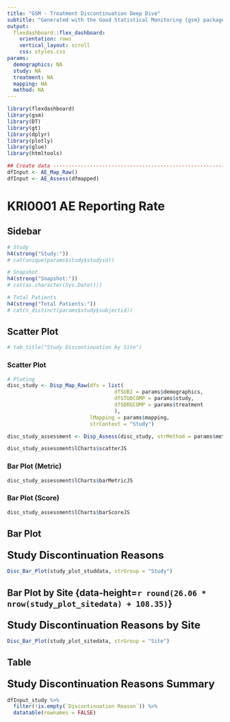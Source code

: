 ```yaml
---
title: "GSM - Treatment Discontinuation Deep Dive"
subtitle: "Generated with the Good Statistical Monitoring {gsm} package"
output: 
  flexdashboard::flex_dashboard:
    orientation: rows
    vertical_layout: scroll
    css: styles.css
params:
  demographics: NA
  study: NA
  treatment: NA
  mapping: NA
  method: NA
---
```


```r
library(flexdashboard)
library(gsm)
library(DT)
library(gt)
library(dplyr)
library(plotly)
library(glue)
library(htmltools)
```

```r
## Create data --------------------------------------------------------
dfInput <- AE_Map_Raw()
dfInput <- AE_Assess(dfmapped)

```

KRI0001 AE Reporting Rate
================================================================

Sidebar {.sidebar}
----------------------------------------------------------------
```r
# Study
h4(strong("Study:"))
# cat(unique(params$study$studyid))

# Snapshot
h4(strong("Snapshot:"))
# cat(as.character(Sys.Date()))

# Total Patients
h4(strong("Total Patients:"))
# cat(n_distinct(params$study$subjectid))

```

Scatter Plot {.tabset .tabset-fade}
----------------------------------------------------------------

```r
# tab_title("Study Discontinuation by Site")
```

### <font size=3px>**Scatter Plot**</font> 
```r
# Ploting
disc_study <- Disp_Map_Raw(dfs = list(
                                   dfSUBJ = params$demographics,
                                   dfSTUDCOMP = params$study,
                                   dfSDRGCOMP = params$treatment
                                   ),
                           lMapping = params$mapping, 
                           strContext = "Study")

disc_study_assessment <- Disp_Assess(disc_study, strMethod = params$method, bMakeCharts = TRUE)

disc_study_assessment$lCharts$scatterJS

```

### <font size=3px>**Bar Plot (Metric)**</font> 
```r
disc_study_assessment$lCharts$barMetricJS
```

### <font size=3px>**Bar Plot (Score)**</font> 
```r
disc_study_assessment$lCharts$barScoreJS
```

Bar Plot 
----------------------------------------------------------------
### <font size=5px>**Study Discontinuation Reasons**</font> 

```r
Disc_Bar_Plot(study_plot_studdata, strGroup = "Study")
```

Bar Plot by Site {data-height=`r round(26.06 * nrow(study_plot_sitedata) + 108.35)`}
----------------------------------------------------------------
### <font size=5px>**Study Discontinuation Reasons by Site**</font>
```r
Disc_Bar_Plot(study_plot_sitedata, strGroup = "Site")
```

Table
----------------------------------------------------------------
### <font size=5px>**Study Discontinuation Reasons Summary**</font> 

```r
dfInput_study %>%
  filter(!is.empty(`Discontinuation Reason`)) %>%
  datatable(rownames = FALSE)

```



